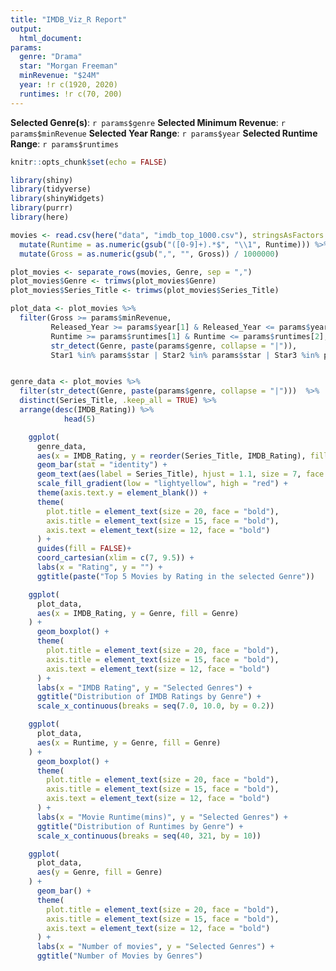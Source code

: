 ```yaml
---
title: "IMDB_Viz_R Report"
output: 
  html_document:
params:
  genre: "Drama"
  star: "Morgan Freeman"
  minRevenue: "$24M"
  year: !r c(1920, 2020)
  runtimes: !r c(70, 200)
---
```


**Selected Genre(s)**: `r params$genre`
**Selected Minimum Revenue**: `r params$minRevenue`
**Selected Year Range**: `r params$year`
**Selected Runtime Range**: `r params$runtimes`

```r
knitr::opts_chunk$set(echo = FALSE)

library(shiny)
library(tidyverse)
library(shinyWidgets)
library(purrr)
library(here)

movies <- read.csv(here("data", "imdb_top_1000.csv"), stringsAsFactors = FALSE) %>%
  mutate(Runtime = as.numeric(gsub("([0-9]+).*$", "\\1", Runtime))) %>%
  mutate(Gross = as.numeric(gsub(",", "", Gross)) / 1000000)

plot_movies <- separate_rows(movies, Genre, sep = ",")
plot_movies$Genre <- trimws(plot_movies$Genre)
plot_movies$Series_Title <- trimws(plot_movies$Series_Title)

plot_data <- plot_movies %>%
  filter(Gross >= params$minRevenue,
         Released_Year >= params$year[1] & Released_Year <= params$year[2],
         Runtime >= params$runtimes[1] & Runtime <= params$runtimes[2],
         str_detect(Genre, paste(params$genre, collapse = "|")),
         Star1 %in% params$star | Star2 %in% params$star | Star3 %in% params$star | Star4 %in% params$star)


genre_data <- plot_movies %>%
  filter(str_detect(Genre, paste(params$genre, collapse = "|")))  %>%
  distinct(Series_Title, .keep_all = TRUE) %>%
  arrange(desc(IMDB_Rating)) %>%
            head(5)

```



```r
    
    ggplot(
      genre_data, 
      aes(x = IMDB_Rating, y = reorder(Series_Title, IMDB_Rating), fill = IMDB_Rating)) +
      geom_bar(stat = "identity") +
      geom_text(aes(label = Series_Title), hjust = 1.1, size = 7, face = "bold") +
      scale_fill_gradient(low = "lightyellow", high = "red") +
      theme(axis.text.y = element_blank()) +
      theme(
        plot.title = element_text(size = 20, face = "bold"),
        axis.title = element_text(size = 15, face = "bold"),
        axis.text = element_text(size = 12, face = "bold")
      ) +
      guides(fill = FALSE)+
      coord_cartesian(xlim = c(7, 9.5)) +
      labs(x = "Rating", y = "") +
      ggtitle(paste("Top 5 Movies by Rating in the selected Genre"))

```



```r

    ggplot(
      plot_data,
      aes(x = IMDB_Rating, y = Genre, fill = Genre)
    ) +
      geom_boxplot() +
      theme(
        plot.title = element_text(size = 20, face = "bold"),
        axis.title = element_text(size = 15, face = "bold"),
        axis.text = element_text(size = 12, face = "bold")
      ) +
      labs(x = "IMDB Rating", y = "Selected Genres") +
      ggtitle("Distribution of IMDB Ratings by Genre") +
      scale_x_continuous(breaks = seq(7.0, 10.0, by = 0.2))

```



```r

    ggplot(
      plot_data,
      aes(x = Runtime, y = Genre, fill = Genre)
    ) +
      geom_boxplot() +
      theme(
        plot.title = element_text(size = 20, face = "bold"),
        axis.title = element_text(size = 15, face = "bold"),
        axis.text = element_text(size = 12, face = "bold")
      ) +
      labs(x = "Movie Runtime(mins)", y = "Selected Genres") +
      ggtitle("Distribution of Runtimes by Genre") +
      scale_x_continuous(breaks = seq(40, 321, by = 10))

```



```r

    ggplot(
      plot_data,
      aes(y = Genre, fill = Genre)
    ) +
      geom_bar() +
      theme(
        plot.title = element_text(size = 20, face = "bold"),
        axis.title = element_text(size = 15, face = "bold"),
        axis.text = element_text(size = 12, face = "bold")
      ) +
      labs(x = "Number of movies", y = "Selected Genres") +
      ggtitle("Number of Movies by Genres")

```



